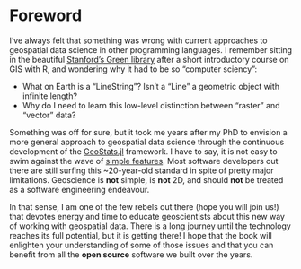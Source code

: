 # Foreword {.unnumbered}

I've always felt that something was wrong with current approaches
to geospatial data science in other programming languages.
I remember sitting in the beautiful
[Stanford's Green library](https://en.wikipedia.org/wiki/Cecil_H._Green_Library) after a short
introductory course on GIS with R, and wondering why it had to be so
"computer sciency":

- What on Earth is a "LineString"? Isn't a "Line" a geometric object with infinite length?
- Why do I need to learn this low-level distinction between "raster" and "vector" data?

Something was off for sure, but it took me years after my PhD to envision
a more general approach to geospatial data science through the continuous
development of the
[GeoStats.jl](https://github.com/JuliaEarth/GeoStats.jl) framework.
I have to say, it is not easy to swim against the wave of
[simple features](https://www.iso.org/standard/40114.html).
Most software developers out there are still surfing this ~20-year-old
standard in spite of pretty major limitations. Geoscience is **not**
simple, is **not** 2D, and should **not** be treated as a software
engineering endeavour.

In that sense, I am one of the few rebels out there (hope you will join
us!) that devotes energy and time to educate geoscientists about this new
way of working with geospatial data. There is a long journey until the
technology reaches its full potential, but it is getting there! I hope
that the book will enlighten your understanding of some of those issues
and that you can benefit from all the **open source** software we built
over the years.